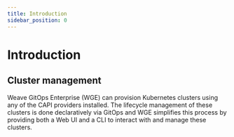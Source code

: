 ```yaml
---
title: Introduction
sidebar_position: 0
---
```



# Introduction

## Cluster management <TierLabel tiers="enterprise" />

Weave GitOps Enterprise (WGE) can provision Kubernetes clusters using any of the CAPI providers installed. The lifecycle management of these clusters is done declaratively via GitOps and WGE simplifies this process by providing both a Web UI and a CLI to interact with and manage these clusters.